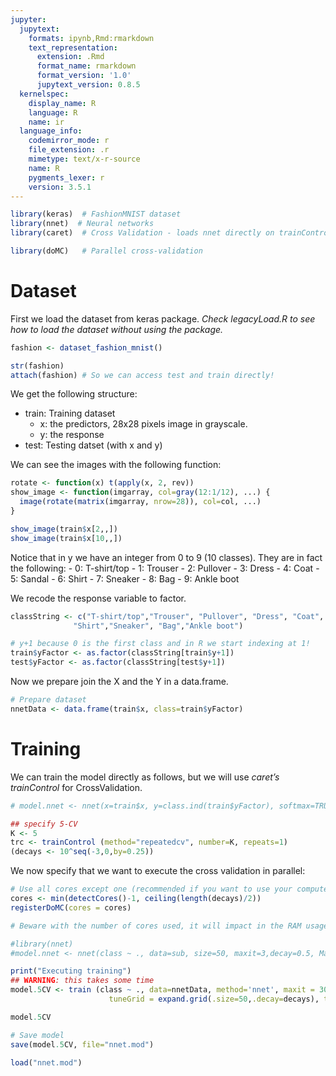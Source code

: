 ```yaml
---
jupyter:
  jupytext:
    formats: ipynb,Rmd:rmarkdown
    text_representation:
      extension: .Rmd
      format_name: rmarkdown
      format_version: '1.0'
      jupytext_version: 0.8.5
  kernelspec:
    display_name: R
    language: R
    name: ir
  language_info:
    codemirror_mode: r
    file_extension: .r
    mimetype: text/x-r-source
    name: R
    pygments_lexer: r
    version: 3.5.1
---
```


```r
library(keras)  # FashionMNIST dataset
library(nnet)  # Neural networks
library(caret)  # Cross Validation - loads nnet directly on trainControl

library(doMC)   # Parallel cross-validation
```

# Dataset


First we load the dataset from keras package. _Check legacyLoad.R to see how to load the dataset without using the package._

```r
fashion <- dataset_fashion_mnist()
```

```r
str(fashion)
attach(fashion) # So we can access test and train directly!
```

We get the following structure:

- train: Training dataset
    + x: the predictors, 28x28 pixels image in grayscale.
    + y: the response
- test: Testing datset (with x and y)

We can see the images with the following function:

```r
rotate <- function(x) t(apply(x, 2, rev))
show_image <- function(imgarray, col=gray(12:1/12), ...) {
  image(rotate(matrix(imgarray, nrow=28)), col=col, ...)
}

show_image(train$x[2,,])
show_image(train$x[10,,])
```

Notice that in y we have an integer from 0 to 9 (10 classes). They are in fact the following:
- 0: T-shirt/top
- 1: Trouser
- 2: Pullover
- 3: Dress
- 4: Coat
- 5: Sandal
- 6: Shirt
- 7: Sneaker
- 8: Bag
- 9: Ankle boot

We recode the response variable to factor.

```r
classString <- c("T-shirt/top","Trouser", "Pullover", "Dress", "Coat", "Sandal",
              "Shirt","Sneaker", "Bag","Ankle boot")

# y+1 because 0 is the first class and in R we start indexing at 1!
train$yFactor <- as.factor(classString[train$y+1]) 
test$yFactor <- as.factor(classString[test$y+1])
```

Now we prepare join the X and the Y in a data.frame.

```r
# Prepare dataset
nnetData <- data.frame(train$x, class=train$yFactor)
```

# Training


We can train the model directly as follows, but we will use _caret's_
_trainControl_ for CrossValidation.

```r
# model.nnet <- nnet(x=train$x, y=class.ind(train$yFactor), softmax=TRUE, size=50, maxit=300, decay=0.5, MaxNWts = 39760)
```

```r
## specify 5-CV
K <- 5
trc <- trainControl (method="repeatedcv", number=K, repeats=1)
(decays <- 10^seq(-3,0,by=0.25))
```
We now specify that we want to execute the cross validation in parallel:

```r
# Use all cores except one (recommended if you want to use your computer for something else)
cores <- min(detectCores()-1, ceiling(length(decays)/2))
registerDoMC(cores = cores) 

# Beware with the number of cores used, it will impact in the RAM usage. ~10GB per thread with 60K Fashion MNIST samples
```

```r
#library(nnet)
#model.nnet <- nnet(class ~ ., data=sub, size=50, maxit=3,decay=0.5, MaxNWts = 39760)
```

```r
print("Executing training")
## WARNING: this takes some time
model.5CV <- train (class ~ ., data=nnetData, method='nnet', maxit = 300, trace = FALSE,
                      tuneGrid = expand.grid(.size=50,.decay=decays), trControl=trc, MaxNWts=39760)
```

```r
model.5CV
```

```r
# Save model
save(model.5CV, file="nnet.mod")
```

```r
load("nnet.mod")
```

